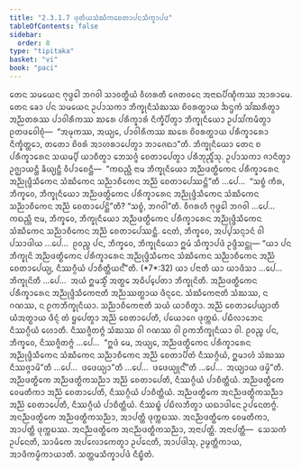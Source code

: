 ```yaml
---
title: "2.3.1.7 ᨴᩩᨲᩥᨿᩈᩴᨥᩥᨠᨧᩮᨲᩣᨸᨶᩈᩥᨠ᩠ᨡᩣᨸᨴ"
tableOfContents: false
sidebar:
  order: 8
type: "tipitaka"
basket: "vi"
book: "paci"
---
```



<DynamicBreadcrumb />

<Division number="763" book="paci">

<Paragraph number="2494" book="paci">
ᨲᩮᨶ ᩈᨾᨿᩮᨶ ᨻᩩᨴ᩠ᨵᩮᩤ ᨽᨣᩅᩤ ᩈᩣᩅᨲ᩠ᨳᩥᨿᩴ ᩅᩥᩉᩁᨲᩥ ᨩᩮᨲᩅᨶᩮ ᩋᨶᩣᨳᨸᩥᨱ᩠ᨯᩥᨠᩔ ᩋᩣᩁᩣᨾᩮ. ᨲᩮᨶ ᨡᩮᩣ ᨸᨶ ᩈᨾᨿᩮᨶ ᩏᨸᩣᩈᨠᩣ ᨽᩥᨠ᩠ᨡᩩᨶᩥᩈᩴᨥᩔ ᨧᩦᩅᩁᨲ᩠ᨳᩣᨿ ᨨᨶ᩠ᨴᨠᩴ ᩈᩘᨥᩁᩥᨲ᩠ᩅᩣ ᩋᨬ᩠ᨬᨲᩁᩔ ᨸᩣᩅᩤᩁᩥᨠᩔ ᨥᩁᩮ ᨸᩁᩥᨠ᩠ᨡᩣᩁᩴ ᨶᩥᨠ᩠ᨡᩥᨸᩥᨲ᩠ᩅᩣ ᨽᩥᨠ᩠ᨡᩩᨶᩥᨿᩮᩣ ᩏᨸᩈᩘᨠᨾᩥᨲ᩠ᩅᩣ ᩑᨲᨴᩅᩮᩤᨧᩩᩴ—  “ᩋᨾᩩᨠᩔ, ᩋᨿ᩠ᨿᩮ, ᨸᩣᩅᩤᩁᩥᨠᩔ ᨥᩁᩮ ᨧᩦᩅᩁᨲ᩠ᨳᩣᨿ ᨸᩁᩥᨠ᩠ᨡᩣᩁᩮᩣ ᨶᩥᨠ᩠ᨡᩥᨲ᩠ᨲᩮᩣ, ᨲᨲᩮᩣ ᨧᩦᩅᩁᩴ ᩋᩣᩉᩁᩣᨸᩮᨲ᩠ᩅᩣ ᨽᩣᨩᩮᨳᩣ”ᨲᩥ. ᨽᩥᨠ᩠ᨡᩩᨶᩥᨿᩮᩣ ᨲᩮᨶ ᨧ ᨸᩁᩥᨠ᩠ᨡᩣᩁᩮᨶ ᩈᨿᨾ᩠ᨸᩥ ᨿᩣᨧᩥᨲ᩠ᩅᩣ ᨽᩮᩈᨩ᩠ᨩᩴ ᨧᩮᨲᩣᨸᩮᨲ᩠ᩅᩣ ᨸᩁᩥᨽᩩᨬ᩠ᨩᩥᩴᩈᩩ.
</Paragraph>

<Paragraph number="2495" book="paci">
ᩏᨸᩣᩈᨠᩣ ᨩᩣᨶᩥᨲ᩠ᩅᩣ ᩏᨩ᩠ᨫᩣᨿᨶ᩠ᨲᩥ ᨡᩥᨿ᩠ᨿᨶ᩠ᨲᩥ ᩅᩥᨸᩣᨧᩮᨶ᩠ᨲᩥ—  “ᨠᨳᨬ᩠ᩉᩥ ᨶᩣᨾ ᨽᩥᨠ᩠ᨡᩩᨶᩥᨿᩮᩣ ᩋᨬ᩠ᨬᨴᨲ᩠ᨳᩥᨠᩮᨶ ᨸᩁᩥᨠ᩠ᨡᩣᩁᩮᨶ ᩋᨬ᩠ᨬᩩᨴ᩠ᨴᩥᩈᩥᨠᩮᨶ ᩈᩴᨥᩥᨠᩮᨶ ᩈᨬ᩠ᨬᩣᨧᩥᨠᩮᨶ ᩋᨬ᩠ᨬᩴ ᨧᩮᨲᩣᨸᩮᩔᨶ᩠ᨲᩦ”ᨲᩥ …ᨸᩮ…  “ᩈᨧ᩠ᨧᩴ ᨠᩥᩁ, ᨽᩥᨠ᩠ᨡᩅᩮ, ᨽᩥᨠ᩠ᨡᩩᨶᩥᨿᩮᩣ ᩋᨬ᩠ᨬᨴᨲ᩠ᨳᩥᨠᩮᨶ ᨸᩁᩥᨠ᩠ᨡᩣᩁᩮᨶ ᩋᨬ᩠ᨬᩩᨴ᩠ᨴᩥᩈᩥᨠᩮᨶ ᩈᩴᨥᩥᨠᩮᨶ ᩈᨬ᩠ᨬᩣᨧᩥᨠᩮᨶ ᩋᨬ᩠ᨬᩴ ᨧᩮᨲᩣᨸᩮᨶ᩠ᨲᩦ”ᨲᩥ? “ᩈᨧ᩠ᨧᩴ, ᨽᨣᩅᩤ”ᨲᩥ. ᩅᩥᨣᩁᩉᩥ ᨻᩩᨴ᩠ᨵᩮᩤ ᨽᨣᩅᩤ …ᨸᩮ…  ᨠᨳᨬ᩠ᩉᩥ ᨶᩣᨾ, ᨽᩥᨠ᩠ᨡᩅᩮ, ᨽᩥᨠ᩠ᨡᩩᨶᩥᨿᩮᩣ ᩋᨬ᩠ᨬᨴᨲ᩠ᨳᩥᨠᩮᨶ ᨸᩁᩥᨠ᩠ᨡᩣᩁᩮᨶ ᩋᨬ᩠ᨬᩩᨴ᩠ᨴᩥᩈᩥᨠᩮᨶ ᩈᩴᨥᩥᨠᩮᨶ ᩈᨬ᩠ᨬᩣᨧᩥᨠᩮᨶ ᩋᨬ᩠ᨬᩴ ᨧᩮᨲᩣᨸᩮᩔᨶ᩠ᨲᩥ. ᨶᩮᨲᩴ, ᨽᩥᨠ᩠ᨡᩅᩮ, ᩋᨸ᩠ᨸᩈᨶ᩠ᨶᩣᨶᩴ ᩅᩤ ᨸᩈᩣᨴᩤᨿ …ᨸᩮ…  ᩑᩅᨬ᩠ᨧ ᨸᨶ, ᨽᩥᨠ᩠ᨡᩅᩮ, ᨽᩥᨠ᩠ᨡᩩᨶᩥᨿᩮᩣ ᩍᨾᩴ ᩈᩥᨠ᩠ᨡᩣᨸᨴᩴ ᩏᨴ᩠ᨴᩥᩈᨶ᩠ᨲᩩ—
</Paragraph>

</Division>
<Division number="764" book="paci">

<Paragraph number="2496" book="paci">
<Emphasis>“ᨿᩣ ᨸᨶ ᨽᩥᨠ᩠ᨡᩩᨶᩦ ᩋᨬ᩠ᨬᨴᨲ᩠ᨳᩥᨠᩮᨶ ᨸᩁᩥᨠ᩠ᨡᩣᩁᩮᨶ ᩋᨬ᩠ᨬᩩᨴ᩠ᨴᩥᩈᩥᨠᩮᨶ ᩈᩴᨥᩥᨠᩮᨶ ᩈᨬ᩠ᨬᩣᨧᩥᨠᩮᨶ ᩋᨬ᩠ᨬᩴ ᨧᩮᨲᩣᨸᩮᨿ᩠ᨿ, ᨶᩥᩔᨣ᩠ᨣᩥᨿᩴ ᨸᩣᨧᩥᨲ᩠ᨲᩥᨿᨶ᩺”</Emphasis>ᨲᩥ. (*7*:<Emphasis>32</Emphasis>)
</Paragraph>

</Division>
<Division number="765" book="paci">

<Paragraph number="2497" book="paci">
<Emphasis>ᨿᩣ ᨸᨶᩣ</Emphasis>ᨲᩥ ᨿᩣ ᨿᩣᨴᩥᩈᩣ …ᨸᩮ…  <Emphasis>ᨽᩥᨠ᩠ᨡᩩᨶᩦ</Emphasis>ᨲᩥ …ᨸᩮ…  ᩋᨿᩴ ᩍᨾᩈ᩠ᨾᩥᩴ ᩋᨲ᩠ᨳᩮ ᩋᨵᩥᨸ᩠ᨸᩮᨲᩣ ᨽᩥᨠ᩠ᨡᩩᨶᩦᨲᩥ.
</Paragraph>

<Paragraph number="2498" book="paci">
<Emphasis>ᩋᨬ᩠ᨬᨴᨲ᩠ᨳᩥᨠᩮᨶ ᨸᩁᩥᨠ᩠ᨡᩣᩁᩮᨶ ᩋᨬ᩠ᨬᩩᨴ᩠ᨴᩥᩈᩥᨠᩮᨶᩣ</Emphasis>ᨲᩥ ᩋᨬ᩠ᨬᩔᨲ᩠ᨳᩣᨿ ᨴᩥᨶ᩠ᨶᩮᨶ.
</Paragraph>

<Paragraph number="2499" book="paci">
<Emphasis>ᩈᩴᨥᩥᨠᩮᨶᩣ</Emphasis>ᨲᩥ ᩈᩴᨥᩔ, ᨶ ᨣᨱᩔ, ᨶ ᩑᨠᨽᩥᨠ᩠ᨡᩩᨶᩥᨿᩣ.
</Paragraph>

<Paragraph number="2500" book="paci">
<Emphasis>ᩈᨬ᩠ᨬᩣᨧᩥᨠᩮᨶᩣ</Emphasis>ᨲᩥ ᩈᨿᩴ ᨿᩣᨧᩥᨲ᩠ᩅᩣ.
</Paragraph>

<Paragraph number="2501" book="paci">
<Emphasis>ᩋᨬ᩠ᨬᩴ ᨧᩮᨲᩣᨸᩮᨿ᩠ᨿᩣ</Emphasis>ᨲᩥ ᨿᩴᩋᨲ᩠ᨳᩣᨿ ᨴᩥᨶ᩠ᨶᩴ ᨲᩴ ᨮᨸᩮᨲ᩠ᩅᩣ ᩋᨬ᩠ᨬᩴ ᨧᩮᨲᩣᨸᩮᨲᩥ, ᨸᨿᩮᩣᨣᩮ ᨴᩩᨠ᩠ᨠᨭᩴ. ᨸᨭᩥᩃᩣᨽᩮᨶ ᨶᩥᩔᨣ᩠ᨣᩥᨿᩴ ᩉᩮᩣᨲᩥ. ᨶᩥᩔᨩ᩠ᨩᩥᨲᨻ᩠ᨻᩴ ᩈᩴᨥᩔ ᩅᩤ ᨣᨱᩔ ᩅᩤ ᩑᨠᨽᩥᨠ᩠ᨡᩩᨶᩥᨿᩣ ᩅᩤ. ᩑᩅᨬ᩠ᨧ ᨸᨶ, ᨽᩥᨠ᩠ᨡᩅᩮ, ᨶᩥᩔᨩ᩠ᨩᩥᨲᨻ᩠ᨻᩴ …ᨸᩮ…  “ᩍᨴᩴ ᨾᩮ, ᩋᨿ᩠ᨿᩮ, ᩋᨬ᩠ᨬᨴᨲ᩠ᨳᩥᨠᩮᨶ ᨸᩁᩥᨠ᩠ᨡᩣᩁᩮᨶ ᩋᨬ᩠ᨬᩩᨴ᩠ᨴᩥᩈᩥᨠᩮᨶ ᩈᩴᨥᩥᨠᩮᨶ ᩈᨬ᩠ᨬᩣᨧᩥᨠᩮᨶ ᩋᨬ᩠ᨬᩴ ᨧᩮᨲᩣᨸᩥᨲᩴ ᨶᩥᩔᨣ᩠ᨣᩥᨿᩴ, ᩍᨾᩣᩉᩴ ᩈᩴᨥᩔ ᨶᩥᩔᨩ᩠ᨩᩣᨾᩦ”ᨲᩥ …ᨸᩮ…  ᨴᨴᩮᨿ᩠ᨿᩣ”ᨲᩥ …ᨸᩮ…  ᨴᨴᩮᨿ᩠ᨿᩩᨶ᩺”ᨲᩥ …ᨸᩮ…  ᩋᨿ᩠ᨿᩣᨿ ᨴᨾ᩠ᨾᩦ”ᨲᩥ.
</Paragraph>

</Division>
<Division number="766" book="paci">

<Paragraph number="2502" book="paci">
ᩋᨬ᩠ᨬᨴᨲ᩠ᨳᩥᨠᩮ ᩋᨬ᩠ᨬᨴᨲ᩠ᨳᩥᨠᩈᨬ᩠ᨬᩣ ᩋᨬ᩠ᨬᩴ ᨧᩮᨲᩣᨸᩮᨲᩥ, ᨶᩥᩔᨣ᩠ᨣᩥᨿᩴ ᨸᩣᨧᩥᨲ᩠ᨲᩥᨿᩴ. ᩋᨬ᩠ᨬᨴᨲ᩠ᨳᩥᨠᩮ ᩅᩮᨾᨲᩥᨠᩣ ᩋᨬ᩠ᨬᩴ ᨧᩮᨲᩣᨸᩮᨲᩥ, ᨶᩥᩔᨣ᩠ᨣᩥᨿᩴ ᨸᩣᨧᩥᨲ᩠ᨲᩥᨿᩴ. ᩋᨬ᩠ᨬᨴᨲ᩠ᨳᩥᨠᩮ ᩋᨶᨬ᩠ᨬᨴᨲ᩠ᨳᩥᨠᩈᨬ᩠ᨬᩣ ᩋᨬ᩠ᨬᩴ ᨧᩮᨲᩣᨸᩮᨲᩥ, ᨶᩥᩔᨣ᩠ᨣᩥᨿᩴ ᨸᩣᨧᩥᨲ᩠ᨲᩥᨿᩴ. ᨶᩥᩔᨭ᩠ᨮᩴ ᨸᨭᩥᩃᨽᩥᨲ᩠ᩅᩣ ᨿᨳᩣᨴᩤᨶᩮ ᩏᨸᨶᩮᨲᨻ᩠ᨻᩴ.
</Paragraph>

<Paragraph number="2503" book="paci">
ᩋᨶᨬ᩠ᨬᨴᨲ᩠ᨳᩥᨠᩮ ᩋᨬ᩠ᨬᨴᨲ᩠ᨳᩥᨠᩈᨬ᩠ᨬᩣ, ᩋᩣᨸᨲ᩠ᨲᩥ ᨴᩩᨠ᩠ᨠᨭᩔ. ᩋᨶᨬ᩠ᨬᨴᨲ᩠ᨳᩥᨠᩮ ᩅᩮᨾᨲᩥᨠᩣ, ᩋᩣᨸᨲ᩠ᨲᩥ ᨴᩩᨠ᩠ᨠᨭᩔ. ᩋᨶᨬ᩠ᨬᨴᨲ᩠ᨳᩥᨠᩮ ᩋᨶᨬ᩠ᨬᨴᨲ᩠ᨳᩥᨠᩈᨬ᩠ᨬᩣ, ᩋᨶᩣᨸᨲ᩠ᨲᩥ.
</Paragraph>

</Division>
<Division number="767" book="paci">

<Paragraph number="2504" book="paci">
ᩋᨶᩣᨸᨲ᩠ᨲᩥ—  ᩈᩮᩈᨠᩴ ᩏᨸᨶᩮᨲᩥ, ᩈᩣᨾᩥᨠᩮ ᩋᨸᩃᩮᩣᨠᩮᨲ᩠ᩅᩣ ᩏᨸᨶᩮᨲᩥ, ᩋᩣᨸᨴᩤᩈᩩ, ᩏᨾ᩠ᨾᨲ᩠ᨲᩥᨠᩣᨿ, ᩋᩣᨴᩥᨠᨾ᩠ᨾᩥᨠᩣᨿᩣᨲᩥ.

</Paragraph>
</Division>

<Paragraph number="2505" type="center" book="paci">
ᩈᨲ᩠ᨲᨾᩈᩥᨠ᩠ᨡᩣᨸᨴᩴ ᨶᩥᨭ᩠ᨮᩥᨲᩴ.
</Paragraph>